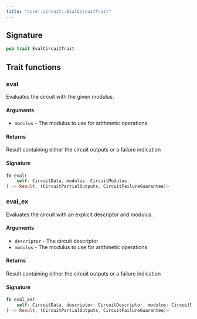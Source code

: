 ```yaml
---
title: "core::circuit::EvalCircuitTrait"
---
```






## Signature

```rust
pub trait EvalCircuitTrait
```



## Trait functions

### eval



Evaluates the circuit with the given modulus.
#### Arguments

- `modulus` - The modulus to use for arithmetic operations
#### Returns

Result containing either the circuit outputs or a failure indication





#### Signature

```rust
fn eval(
    self: CircuitData, modulus: CircuitModulus,
) -> Result, (CircuitPartialOutputs, CircuitFailureGuarantee)>
```


### eval_ex



Evaluates the circuit with an explicit descriptor and modulus.
#### Arguments

- `descriptor` - The circuit descriptor
- `modulus` - The modulus to use for arithmetic operations
#### Returns

Result containing either the circuit outputs or a failure indication





#### Signature

```rust
fn eval_ex(
    self: CircuitData, descriptor: CircuitDescriptor, modulus: CircuitModulus,
) -> Result, (CircuitPartialOutputs, CircuitFailureGuarantee)>
```


